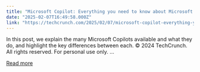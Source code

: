 ```yaml
---
title: "Microsoft Copilot: Everything you need to know about Microsoft’s AI"
date: "2025-02-07T16:49:58.000Z"
link: "https://techcrunch.com/2025/02/07/microsoft-copilot-everything-you-need-to-know-about-microsofts-ai/"
---
```


In this post, we explain the many Microsoft Copilots available and what they do, and highlight the key differences between each.
© 2024 TechCrunch. All rights reserved. For personal use only.
...

[Read more](https://techcrunch.com/2025/02/07/microsoft-copilot-everything-you-need-to-know-about-microsofts-ai/)
